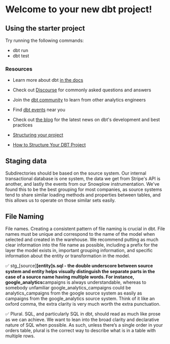 # Welcome to your new dbt project!

## Using the starter project

Try running the following commands:

- dbt run
- dbt test

### Resources

- Learn more about dbt [in the docs](https://docs.getdbt.com/docs/introduction)
- Check out [Discourse](https://discourse.getdbt.com/) for commonly asked questions and answers
- Join the [dbt community](http://community.getbdt.com/) to learn from other analytics engineers
- Find [dbt events](https://events.getdbt.com) near you
- Check out [the blog](https://blog.getdbt.com/) for the latest news on dbt's development and best practices

- [Structuring your project](https://docs.getdbt.com/guides/best-practices/how-we-structure/2-staging)
- [How to Structure Your DBT Project](https://medium.com/geekculture/how-to-structure-your-dbt-project-c62103deceb4)

## Staging data

Subdirectories should be based on the source system. Our internal transactional database is one system, the data we get from Stripe's API is another, and lastly the events from our Snowplow instrumentation. We've found this to be the best grouping for most companies, as source systems tend to share similar loading methods and properties between tables, and this allows us to operate on those similar sets easily.

## File Naming

File names. Creating a consistent pattern of file naming is crucial in dbt. File names must be unique and correspond to the name of the model when selected and created in the warehouse. We recommend putting as much clear information into the file name as possible, including a prefix for the layer the model exists in, important grouping information, and specific information about the entity or transformation in the model.

✅ stg\_[source]**[entity]s.sql - the double underscore between source system and entity helps visually distinguish the separate parts in the case of a source name having multiple words. For instance, google_analytics**campaigns is always understandable, whereas to somebody unfamiliar google_analytics_campaigns could be analytics_campaigns from the google source system as easily as campaigns from the google_analytics source system. Think of it like an oxford comma, the extra clarity is very much worth the extra punctuation.

✅ Plural. SQL, and particularly SQL in dbt, should read as much like prose as we can achieve. We want to lean into the broad clarity and declarative nature of SQL when possible. As such, unless there’s a single order in your orders table, plural is the correct way to describe what is in a table with multiple rows.

